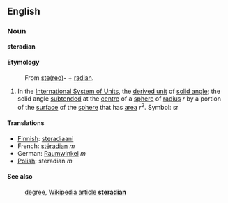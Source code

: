 ==English==
===Noun===
'''steradian'''

====Etymology====
:From [[stereo|ste(reo)]]- + [[radian]].

#In the [[International System of Units]], the [[derived unit]] of [[solid angle]]; the solid angle [[subtended]] at the [[centre]] of a [[sphere]] of [[radius]] ''r'' by a portion of the [[surface]] of the [[sphere]] that has [[area]] ''r''<sup>2</sup>.  Symbol: sr

====Translations====

*[[Finnish]]: [[steradiaani]]
*French: [[stéradian]] ''m''
*German: [[Raumwinkel]] ''m''
*[[Polish]]: steradian ''m''

====See also====
:[[degree]], [[en:steradian|Wikipedia article '''steradian''']]